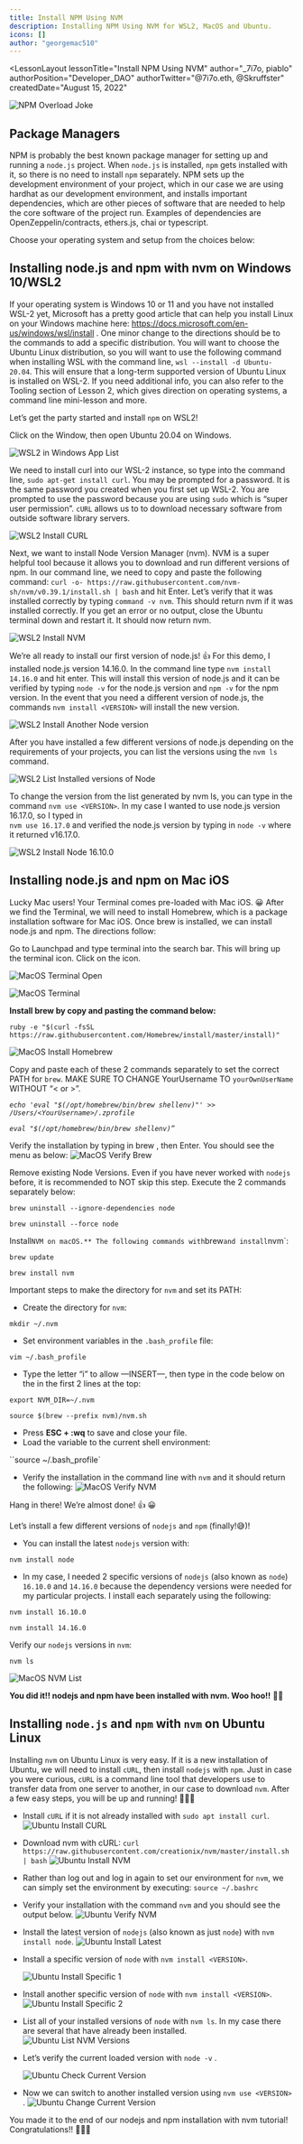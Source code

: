 ```yaml
---
title: Install NPM Using NVM
description: Installing NPM Using NVM for WSL2, MacOS and Ubuntu.
icons: []
author: "georgemac510"
---
```



<LessonLayout
   lessonTitle="Install NPM Using NVM" 
   author="_7i7o, piablo"
   authorPosition="Developer_DAO"
   authorTwitter="@7i7o.eth, @Skruffster"
   createdDate="August 15, 2022"
>

![NPM Overload Joke](/assets/lessons/install_npm/npm-jokes-1.png)

## Package Managers

NPM is probably the best known package manager for setting up and running a
`node.js` project. When `node.js` is installed, `npm` gets installed with it, so
there is no need to install `npm` separately. NPM sets up the development
environment of your project, which in our case we are using hardhat as our
development environment, and installs important dependencies, which are other
pieces of software that are needed to help the core software of the project run.
Examples of dependencies are OpenZeppelin/contracts, ethers.js, chai or
typescript.

Choose your operating system and setup from the choices below:

## Installing node.js and npm with nvm on Windows 10/WSL2

If your operating system is Windows 10 or 11 and you have not installed WSL-2
yet, Microsoft has a pretty good article that can help you install Linux on your
Windows machine here: https://docs.microsoft.com/en-us/windows/wsl/install . One
minor change to the directions should be to the commands to add a specific
distribution. You will want to choose the Ubuntu Linux distribution, so you will
want to use the following command when installing WSL with the command line,
`wsl --install -d Ubuntu-20.04`. This will ensure that a long-term supported
version of Ubuntu Linux is installed on WSL-2. If you need additional info, you
can also refer to the Tooling section of Lesson 2, which gives direction on
operating systems, a command line mini-lesson and more.

Let’s get the party started and install `npm` on WSL2!

Click on the Window, then open Ubuntu 20.04 on Windows.

![WSL2 in Windows App List](/assets/lessons/install_npm/WSL2-open.PNG)

We need to install curl into our WSL-2 instance, so type into the command line,
`sudo apt-get install curl`. You may be prompted for a password. It is the same
password you created when you first set up WSL-2. You are prompted to use the
password because you are using `sudo` which is “super user permission”. `cURL`
allows us to to download necessary software from outside software library
servers.

![WSL2 Install CURL](/assets/lessons/install_npm/WSL2-install-curl.PNG)

Next, we want to install Node Version Manager (nvm). NVM is a super helpful tool
because it allows you to download and run different versions of npm. In our
command line, we need to copy and paste the following command:
`curl -o- https://raw.githubusercontent.com/nvm-sh/nvm/v0.39.1/install.sh | bash`
and hit Enter. Let’s verify that it was installed correctly by typing
`command -v nvm`. This should return nvm if it was installed correctly. If you
get an error or no output, close the Ubuntu terminal down and restart it. It
should now return nvm.

![WSL2 Install NVM](/assets/lessons/install_npm/WSL2-install-nvm.PNG)

We’re all ready to install our first version of node.js! 👍 For this demo, I
installed node.js version 14.16.0. In the command line type
`nvm install 14.16.0` and hit enter. This will install this version of node.js
and it can be verified by typing `node -v` for the node.js version and `npm -v`
for the npm version. In the event that you need a different version of node.js,
the commands `nvm install <VERSION>` will install the new version.

![WSL2 Install Another Node version](/assets/lessons/install_npm/WSL2-install-another-version.PNG)

After you have installed a few different versions of node.js depending on the
requirements of your projects, you can list the versions using the `nvm ls`
command.

![WSL2 List Installed versions of Node](/assets/lessons/install_npm/WSL2-list-versions.PNG)

To change the version from the list generated by nvm ls, you can type in the
command `nvm use <VERSION>`. In my case I wanted to use node.js version 16.17.0,
so I typed in  
`nvm use 16.17.0` and verified the node.js version by typing in `node -v` where
it returned v16.17.0.

![WSL2 Install Node 16.10.0](/assets/lessons/install_npm/WSL2-use-16.16.0.PNG)

## Installing node.js and npm on Mac iOS

Lucky Mac users! Your Terminal comes pre-loaded with Mac iOS. 😀 After we find
the Terminal, we will need to install Homebrew, which is a package installation
software for Mac iOS. Once brew is installed, we can install node.js and npm.
The directions follow:

Go to Launchpad and type terminal into the search bar. This will bring up the
terminal icon. Click on the icon.

![MacOS Terminal Open](/assets/lessons/install_npm/terminal0.png)

![MacOS Terminal](/assets/lessons/install_npm/terminal3.png)

**Install brew by copy and pasting the command below:**

`ruby -e "$(curl -fsSL https://raw.githubusercontent.com/Homebrew/install/master/install)"`

![MacOS Install Homebrew](/assets/lessons/install_npm/MacOS-install-brew2.png)

Copy and paste each of these 2 commands separately to set the correct PATH for
`brew`. MAKE SURE TO CHANGE YourUsername TO `yourOwnUserName` WITHOUT “< or >”.

_`echo 'eval "$(/opt/homebrew/bin/brew shellenv)"' >> /Users/<YourUsername>/.zprofile`_

_`eval "$(/opt/homebrew/bin/brew shellenv)”`_

Verify the installation by typing in brew , then Enter. You should see the menu
as below: ![MacOS Verify Brew](/assets/lessons/install_npm/MacOS-nvm-ls2.png)

Remove existing Node Versions. Even if you have never worked with `nodejs`
before, it is recommended to NOT skip this step. Execute the 2 commands
separately below:

`brew uninstall --ignore-dependencies node`

`brew uninstall --force node`

Install`NVM on macOS.** The following commands with`brew`and install`nvm`:

`brew update`

`brew install nvm`

Important steps to make the directory for `nvm` and set its PATH:

- Create the directory for `nvm`:

`mkdir ~/.nvm`

- Set environment variables in the `.bash_profile` file:

`vim ~/.bash_profile`

- Type the letter “i” to allow —INSERT—, then type in the code below on the in
  the first 2 lines at the top:

`export NVM_DIR=~/.nvm`

`source $(brew --prefix nvm)/nvm.sh`

- Press **ESC + :wq** to save and close your file.
- Load the variable to the current shell environment:

``source ~/.bash_profile`

- Verify the installation in the command line with `nvm` and it should return
  the following:
  ![MacOS Verify NVM](/assets/lessons/install_npm/MacOS-nvm-version.png)

Hang in there! We’re almost done! 👍 😀

Let’s install a few different versions of `nodejs` and `npm` (finally!😅)!

- You can install the latest `nodejs` version with:

`nvm install node`

- In my case, I needed 2 specific versions of `nodejs` (also known as `node`)
  `16.10.0` and `14.16.0` because the dependency versions were needed for my
  particular projects. I install each separately using the following:

`nvm install 16.10.0`

`nvm install 14.16.0`

Verify our `nodejs` versions in `nvm`:

`nvm ls`

![MacOS NVM List](/assets/lessons/install_npm/MacOS-nvm-ls2.png)

**You did it!! nodejs and npm have been installed with nvm. Woo hoo!!** 🎉💥

## Installing `node.js` and `npm` with `nvm` on Ubuntu Linux

Installing `nvm` on Ubuntu Linux is very easy. If it is a new installation of
Ubuntu, we will need to install `cURL`, then install `nodejs` with `npm`. Just
in case you were curious, `cURL` is a command line tool that developers use to
transfer data from one server to another, in our case to download `nvm`. After a
few easy steps, you will be up and running! 🏃🏾‍♀️

- Install `cURL` if it is not already installed with `sudo apt install curl`.
  ![Ubuntu Install CURL](/assets/lessons/install_npm/UB-install-curl.png)

- Download nvm with cURL:
  `curl https://raw.githubusercontent.com/creationix/nvm/master/install.sh | bash`
  ![Ubuntu Install NVM](/assets/lessons/install_npm/UB-install-nvm-curl.png)

- Rather than log out and log in again to set our environment for `nvm`, we can
  simply set the environment by executing: `source ~/.bashrc`

- Verify your installation with the command `nvm` and you should see the output
  below.
  ![Ubuntu Verify NVM](/assets/lessons/install_npm/UB-check-nvm-version.png)

- Install the latest version of `nodejs` (also known as just `node`) with
  `nvm install node`.
  ![Ubuntu Install Latest](/assets/lessons/install_npm/UB-nvm-install-node.png)

- Install a specific version of `node` with `nvm install <VERSION>`.

  ![Ubuntu Install Specific 1](/assets/lessons/install_npm/UB-install-16.16.0.png)

- Install another specific version of `node` with `nvm install <VERSION>`.
  ![Ubuntu Install Specific 2](/assets/lessons/install_npm/UB-install-14.12.0.png)

- List all of your installed versions of `node` with `nvm ls`. In my case there
  are several that have already been installed.
  ![Ubuntu List NVM Versions](/assets/lessons/install_npm/UB-nvm-ls.png)

- Let’s verify the current loaded version with `node -v` .

  ![Ubuntu Check Current Version](/assets/lessons/install_npm/UB-node-v.png)

- Now we can switch to another installed version using `nvm use <VERSION>` .
  ![Ubuntu Change Current Version](/assets/lessons/install_npm/UB-nvm-use.png)

You made it to the end of our nodejs and npm installation with nvm tutorial!  
Congratulations!! 🎉💥🥇

</LessonLayout>
